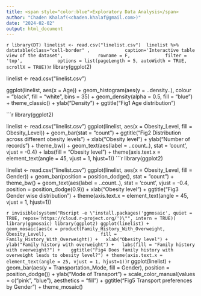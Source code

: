 ---
title: <span style="color:blue">Exploratory Data Analysis</span>
author: "Chaden Khalaf(<chaden.khalaf@gmail.com>)"
date: "2024-02-02"
output: html_document
---
```{r echo=FALSE, warning=FALSE}
library(DT)
linelist <- read.csv("linelist.csv") 
linelist %>% 
  datatable(class="cell-border" ,
            caption='Interactive table view of the dataset',
            rowname = F,
            filter = 'top',
            options = list(pageLength = 5, autoWidth = TRUE, scrollX = TRUE))
```{r echo=FALSE, warning=FALSE, fig.cap = "To show the distribution of the Age of the participants of the dataset, a density plot has been used. As it can be seen, major chunk of the sample belongs to the very youth category as a huge proportion lies between the age of 18 and 27 years."}

library(ggplot2)

linelist <- read.csv("linelist.csv") 

ggplot(linelist, aes(x = Age)) + 
  geom_histogram(aes(y = ..density..), colour = "black", fill = "white", bins = 35) +
  geom_density(alpha = 0.5, fill = "blue") + 
  theme_classic() + 
  ylab("Density") +
  ggtitle("Fig1 Age distribution")

```{r echo=FALSE, warning=FALSE, fig.cap = "Interestingly, the dataset contains information about all the obesity levels quite uniformly. Here the most striking thing is that the people belonging to the Normal Weight category only constitutes about 13% of the whole sample. This clearly states that there is an urgent need for implementing strategies to promote healthy lifestyles."}

library(ggplot2)

linelist <- read.csv("linelist.csv") 
ggplot(linelist, aes(x = Obesity_Level, fill = Obesity_Level)) + geom_bar(stat = "count") + ggtitle("Fig2 Distribution across different obesity levels") + xlab("Obesity level") + ylab("Number of records") + theme_bw() + geom_text(aes(label = ..count..), stat = 'count', vjust = -0.4) + labs(fill = "Obesity level") + theme(axis.text.x = element_text(angle = 45, vjust = 1, hjust=1))
```{r echo=FALSE, warning=FALSE, fig.cap = "The above plot clearly suggests that most number of males belong to the “Obesity type 2” category, whereas more females belong to the maximum level of Obesity. Interestingly, the difference in numbers is not considerable in the “Normal Weight” category."}

library(ggplot2)

linelist <- read.csv("linelist.csv") 
ggplot(linelist, aes(x = Obesity_Level, fill = Gender)) + geom_bar(position = position_dodge(), stat = "count") + theme_bw() + geom_text(aes(label = ..count..), stat = 'count', vjust = -0.4, position = position_dodge(0.9)) + xlab("Obesity level") + ggtitle("Fig3 Gender wise distribution") + theme(axis.text.x = element_text(angle = 45, vjust = 1, hjust=1))

```{r echo=FALSE, warning=FALSE, message=FALSE, fig.cap = "Most of the people who were either Overweight or Obese had family history with Overweight, as suggested by the Mosaic plot. Now, this is a very crucial information which suggests that there is some relation between the family history and the current physical condition of a person."}
invisible(system("Rscript -e \"install.packages('ggmosaic', quiet = TRUE, repos='https://cloud.r-project.org/')\"", intern = TRUE))
library(ggmosaic)
library(ggplot2)
ggplot(linelist) +
  geom_mosaic(aes(x = product(Family_History_With_Overweight, Obesity_Level), 
                  fill = Family_History_With_Overweight)) +
  xlab("Obesity level") + ylab("Family history with overweight") +
  labs(fill = "Family history with overweight?") + 
  ggtitle("Fig4 Does family history with overweight leads to obesity level?") + theme(axis.text.x = element_text(angle = 25, vjust = 1, hjust=1))
```{r echo=FALSE, warning=FALSE, message=FALSE, fig.cap = "The above chart might provide an insight on what could be the reason behind the ever-increasing issue. As it can be seen, very few people prefer “Walking” or riding a bike for travelling. Most of the people prefer Public transportation or Automobile modes of transportation."}
ggplot(linelist) +
  geom_bar(aes(y = Transportation_Mode,
               fill = Gender),
           position = position_dodge()) + ylab("Mode of Transport") +
  scale_color_manual(values = c("pink", "blue"), aesthetics = "fill") +
  ggtitle("Fig5 Transport preferences by Gender") + theme_mosaic()

